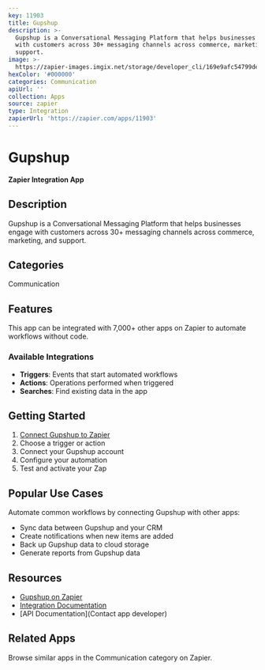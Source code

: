 ```yaml
---
key: 11903
title: Gupshup
description: >-
  Gupshup is a Conversational Messaging Platform that helps businesses engage
  with customers across 30+ messaging channels across commerce, marketing, and
  support.
image: >-
  https://zapier-images.imgix.net/storage/developer_cli/169e9afc54799deb23c2dafa5a10aa64.png?auto=format%2Ccompress&ixlib=python-3.0.0&q=50
hexColor: '#000000'
categories: Communication
apiUrl: ''
collection: Apps
source: zapier
type: Integration
zapierUrl: 'https://zapier.com/apps/11903'
---
```

# Gupshup

**Zapier Integration App**

## Description

Gupshup is a Conversational Messaging Platform that helps businesses engage with customers across 30+ messaging channels across commerce, marketing, and support.

## Categories

Communication

## Features

This app can be integrated with 7,000+ other apps on Zapier to automate workflows without code.

### Available Integrations

- **Triggers**: Events that start automated workflows
- **Actions**: Operations performed when triggered
- **Searches**: Find existing data in the app

## Getting Started

1. [Connect Gupshup to Zapier](https://zapier.com/apps/11903)
2. Choose a trigger or action
3. Connect your Gupshup account
4. Configure your automation
5. Test and activate your Zap

## Popular Use Cases

Automate common workflows by connecting Gupshup with other apps:

- Sync data between Gupshup and your CRM
- Create notifications when new items are added
- Back up Gupshup data to cloud storage
- Generate reports from Gupshup data

## Resources

- [Gupshup on Zapier](https://zapier.com/apps/11903)
- [Integration Documentation](https://zapier.com/apps/11903/integrations)
- [API Documentation](Contact app developer)

## Related Apps

Browse similar apps in the Communication category on Zapier.
